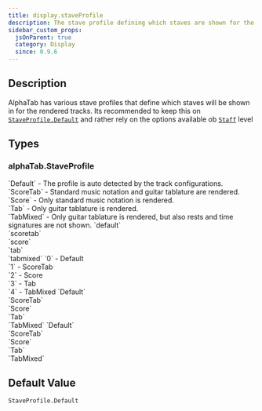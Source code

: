 ```yaml
---
title: display.staveProfile
description: The stave profile defining which staves are shown for the music sheet.
sidebar_custom_props:
  jsOnParent: true
  category: Display
  since: 0.9.6
---
```


<SinceBadge since="0.9.6" />


## Description
AlphaTab has various stave profiles that define which staves will be shown in for the rendered tracks. Its recommended
to keep this on [`StaveProfile.Default`](/docs/reference/plain/staveprofile.mdx#default) and rather rely on the options available ob [`Staff`](/docs/reference/plain/staff.mdx) level

<PropertyDescription showJson={true} />

## Types

<TypeTable>
    <TypeRow name={"alphaTab.StaveProfile"} url={"/docs/reference/plain/staveprofile.mdx"}/>
</TypeTable>

### alphaTab.StaveProfile
<TypeTable>
  <TypeRow type="js" name="alphaTab.StaveProfile">
    `Default` - The profile is auto detected by the track configurations.<br />
    `ScoreTab` - Standard music notation and guitar tablature are rendered.<br />
    `Score` - Only standard music notation is rendered.<br />
    `Tab` - Only guitar tablature is rendered.<br />
    `TabMixed` - Only guitar tablature is rendered, but also rests and time signatures are not shown.
  </TypeRow>
  <TypeRow type="json-js-html" name="string">
    `default`<br />
    `scoretab`<br />
    `score`<br />
    `tab`<br />
    `tabmixed`
  </TypeRow>
  <TypeRow type="json-js-html" name="int">
    `0` - Default <br />
    `1` - ScoreTab <br />
    `2` - Score <br />
    `3` - Tab <br />
    `4` - TabMixed 
  </TypeRow>
  <TypeRow type="net" name="AlphaTab.StaveProfile">
    `Default`<br />
    `ScoreTab`<br />
    `Score`<br />
    `Tab`<br />
    `TabMixed`
  </TypeRow>
  <TypeRow type="android" name="alphaTab.StaveProfile">
    `Default`<br />
    `ScoreTab`<br />
    `Score`<br />
    `Tab`<br />
    `TabMixed`
  </TypeRow>
</TypeTable>

## Default Value

`StaveProfile.Default`
